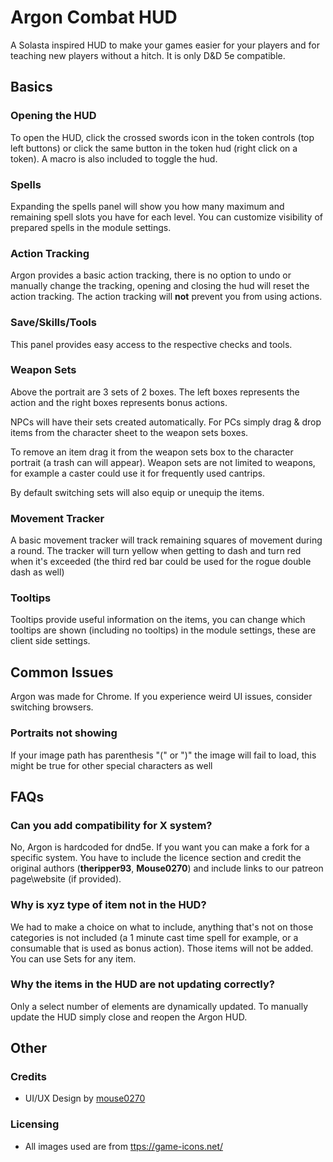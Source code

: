
# Argon Combat HUD

A Solasta
inspired HUD to make your games easier for your players and for teaching
new players without a hitch. It is only D&D 5e compatible.
<ImageButBetter
  src='/images/Argon/Argon_main_hud.png'
  alt='Argon Main HUD'
  width={2000}
  height={2000}
  className={styles.wikiimagesmall}
/>

## Basics

### Opening the HUD

<ImageButBetter
  src='/images/Argon/Hudspells.png'
  alt='The Spells HUD'
  width={2000}
  height={2000}
  className={styles.wikiimagesmall}
/>
To open the HUD, click the
crossed swords icon in the token controls (top left buttons) or click
the same button in the token hud (right click on a token). A macro is
also included to toggle the hud.

### Spells

Expanding the spells panel will show you how many maximum and remaining
spell slots you have for each level. You can customize visibility of
prepared spells in the module settings.
<ImageButBetter
  src='/images/Argon/Argonactiontracking.png'
  alt='Action Tracking'
  width={2000}
  height={2000}
  className={styles.wikiimagesmall}
/>

### Action Tracking

<ImageButBetter
  src='/images/Argon/Weapon_Sets.png'
  alt='A screenshot of the weapon sets menu'
  width={2000}
  height={2000}
  className={styles.wikiimagesmall}
/>

Argon provides a basic action tracking, there is no option to undo or
manually change the tracking, opening and closing the hud will reset the
action tracking. The action tracking will **not** prevent you from using
actions.

<ImageButBetter
  src='/images/Argon/Argontooltips.png'
  alt='Tooltips'
  width={2000}
  height={2000}
  className={styles.wikiimagesmall}
/>

### Save/Skills/Tools

This panel provides easy access to the respective checks and tools.

### Weapon Sets

Above the portrait are 3 sets of 2 boxes. The left boxes represents the
action and the right boxes represents bonus actions.

NPCs will have their sets created automatically. For PCs simply drag &
drop items from the character sheet to the weapon sets boxes.

To remove an item drag it from the weapon sets box to the character
portrait (a trash can will appear). Weapon sets are not limited to
weapons, for example a caster could use it for frequently used cantrips.

By default switching sets will also equip or unequip the items.

### Movement Tracker

A basic movement tracker will track remaining squares of movement during
a round. The tracker will turn yellow when getting to dash and turn red
when it's exceeded (the third red bar could be used for the rogue double
dash as well)

### Tooltips

Tooltips provide useful information on the items, you can change which
tooltips are shown (including no tooltips) in the module settings, these
are client side settings.

## Common Issues

<ImageButBetter
  src='/images/Argon/Saveskilltoolshud.png'
  alt='Saves/Skills/Tools Panel'
  width={2000}
  height={2000}
  className={styles.wikiimagesmall}
/>

Argon was made
for Chrome. If you experience weird UI issues, consider switching
browsers.

### Portraits not showing

If your image path has parenthesis "(" or ")" the image will fail to
load, this might be true for other special characters as well

## FAQs

### Can you add compatibility for X system?

No, Argon is hardcoded for dnd5e. If you want you can make a fork for a
specific system. You have to include the licence section and credit the
original authors (**theripper93**, **Mouse0270**) and include links to our
patreon page\website (if provided).

### Why is xyz type of item not in the HUD?

We had to make a choice on what to include, anything that's not on those
categories is not included (a 1 minute cast time spell for example, or a
consumable that is used as bonus action). Those items will not be added.
You can use Sets for any item.

### Why the items in the HUD are not updating correctly?

Only a select number of elements are dynamically updated. To manually
update the HUD simply close and reopen the Argon HUD.

## Other

### Credits

- UI/UX Design by [mouse0270](https://github.com/mouse0270)

### Licensing

- All images used are from
[ttps://game-icons.net/](https://game-icons.net/)
